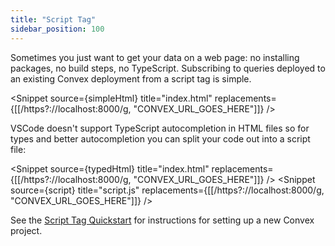 ```yaml
---
title: "Script Tag"
sidebar_position: 100
---
```


Sometimes you just want to get your data on a web page: no installing packages,
no build steps, no TypeScript. Subscribing to queries deployed to an existing
Convex deployment from a script tag is simple.


<Snippet
  source={simpleHtml}
  title="index.html"
  replacements={[[/https?:\/\/localhost:8000/g, "CONVEX_URL_GOES_HERE"]]}
/>

VSCode doesn't support TypeScript autocompletion in HTML files so for types and
better autocompletion you can split your code out into a script file:

<Snippet
  source={typedHtml}
  title="index.html"
  replacements={[[/https?:\/\/localhost:8000/g, "CONVEX_URL_GOES_HERE"]]}
/>
<Snippet
  source={script}
  title="script.js"
  replacements={[[/https?:\/\/localhost:8000/g, "CONVEX_URL_GOES_HERE"]]}
/>

See the [Script Tag Quickstart](/quickstart/script-tag.mdx) for instructions for
setting up a new Convex project.
